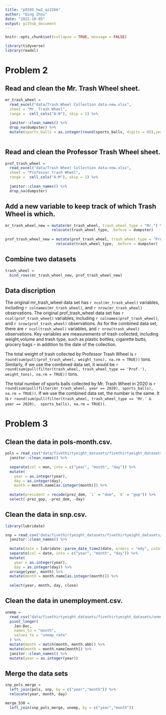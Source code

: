 ```yaml
---
title: "p8105_hw2_qz2266"
author: "Qing Zhou"
date: "2022-10-05"
output: github_document
---
```


```r
knitr::opts_chunk$set(collapse = TRUE, message = FALSE)
```

```r
library(tidyverse)
library(readxl)
```

# Problem 2

## Read and clean the Mr. Trash Wheel sheet.

```r
mr_trash_wheel = 
  read_excel("data/Trash Wheel Collection data-new.xlsx", 
  sheet = "Mr. Trash Wheel", 
  range =  cell_cols("A:N"), skip = 1) %>% 
  
  janitor::clean_names() %>% 
  drop_na(dumpster) %>% 
  mutate(sports_balls = as.integer(round(sports_balls, digits = 0)),year = as.integer(year))
  
```

## Read and clean the Professor Trash Wheel sheet.

```r
prof_trash_wheel = 
  read_excel("data/Trash Wheel Collection data-new.xlsx", 
  sheet = "Professor Trash Wheel", 
  range =  cell_cols("A:M"), skip = 1) %>% 
  
  janitor::clean_names() %>% 
  drop_na(dumpster) 
```

## Add a new variable to keep track of which Trash Wheel is which.

```r
mr_trash_wheel_new = mutate(mr_trash_wheel, trash_wheel_type = "Mr.") %>%
                     relocate(trash_wheel_type, .before = dumpster) 
                     
prof_trash_wheel_new = mutate(prof_trash_wheel, trash_wheel_type = "Prof.") %>% 
                       relocate(trash_wheel_type, .before = dumpster) 
```                       

## Combine two datasets

```r
trash_wheel = 
  bind_rows(mr_trash_wheel_new, prof_trash_wheel_new)
```

## Data discription

The original mr_trash_wheel data set has `r ncol(mr_trash_wheel)` variables, including `r colnames(mr_trash_wheel)`, and `r nrow(mr_trash_wheel)` observations. 
The original prof_trash_wheel data set has `r ncol(prof_trash_wheel)` variables, including `r colnames(prof_trash_wheel)`, and `r nrow(prof_trash_wheel)` observations. 
As for the combined data set, there are `r ncol(trash_wheel)` variables, and `r nrow(trash_wheel)` observations. Key variables are measurements of trash collected, including weight,volume and trash type, such as plastic bottles, cigarette butts, grocery bags -- in addition to the date of the collection.


The total weight of trash collected by Professor Trash Wheel is `r round(sum(pull(prof_trash_wheel, weight_tons), na.rm = TRUE))` tons. Similarly, if we use the combined data set, it would be `r round(sum(pull(filter(trash_wheel, trash_wheel_type == 'Prof.'),  weight_tons), na.rm = TRUE))` tons.


The total number of sports balls collected by Mr. Trash Wheel in 2020 is `r round(sum(pull(filter(mr_trash_wheel, year == 2020), sports_balls), na.rm = TRUE))`. If we use the combined data set, the number is the same. It is `r round(sum(pull(filter(trash_wheel, trash_wheel_type == 'Mr.' & year == 2020),  sports_balls), na.rm = TRUE))`.


# Problem 3

## Clean the data in pols-month.csv.

```r
pols = read_csv("data/fivethirtyeight_datasets/fivethirtyeight_datasets/pols-month.csv") %>%
  janitor::clean_names() %>%
  
  separate(col = mon, into = c("year", "month", "day")) %>%
  mutate(
    year = as.integer(year), 
    day = as.integer(day),
    month = month.name[as.integer(month)]) %>%
  
  mutate(president = recode(prez_dem, `1` = "dem", `0` = "gop")) %>%
  select(-prez_gop, -prez_dem, -day)
```

## Clean the data in snp.csv.

```r

library(lubridate)

snp = read_csv("data/fivethirtyeight_datasets/fivethirtyeight_datasets/snp.csv") %>%
  janitor::clean_names() %>%
  
  mutate(date = lubridate::parse_date_time2(date, orders = "mdy", cutoff_2000 = 23)) %>%
  separate(col = date, into = c("year", "month", "day")) %>%
  mutate(
    year = as.integer(year), 
    day = as.integer(day)) %>%
  arrange(year, month) %>%
  mutate(month = month.name[as.integer(month)]) %>%
  
  select(year, month, day, close)
```

## Clean the data in unemployment.csv.

 
```r
unemp =
  read_csv("data/fivethirtyeight_datasets/fivethirtyeight_datasets/unemployment.csv") %>%
  pivot_longer(
    Jan:Dec,
    names_to = "month",
    values_to = "unemp_rate"
  ) %>%
  mutate(month = match(month, month.abb)) %>%
  mutate(month = month.name[month]) %>%
  janitor::clean_names() %>%
  mutate(year = as.integer(year))
```

## Merge the data sets

```r
snp_pols_merge = 
  left_join(pols, snp, by = c("year","month")) %>%
  relocate(year, month, day)

merge_538 = 
  left_join(snp_pols_merge, unemp, by = c("year","month"))
  
```
